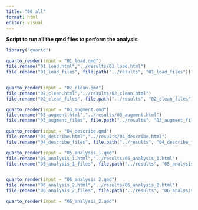 ```yaml
---
title: "00_all"
format: html
editor: visual
---
```


**Script to run all the qmd files to perform the analysis**

```r
library("quarto")
```

```r
quarto_render(input = "01_load.qmd")
file.rename("01_load.html","../results/01_load.html")
file.rename("01_load_files", file.path("../results", "01_load_files"))


quarto_render(input = "02_clean.qmd")
file.rename("02_clean.html","../results/02_clean.html")
file.rename("02_clean_files", file.path("../results", "02_clean_files"))

quarto_render(input = "03_augment.qmd")
file.rename("03_augment.html","../results/03_augment.html")
file.rename("03_augment_files", file.path("../results", "03_augment_files"))

quarto_render(input = "04_describe.qmd")
file.rename("04_describe.html","../results/04_describe.html")
file.rename("04_describe_files", file.path("../results", "04_describe_files"))

quarto_render(input = "05_analysis_1.qmd")
file.rename("05_analysis_1.html","../results/05_analysis_1.html")
file.rename("05_analysis_1_files", file.path("../results", "05_analysis_1_files"))


quarto_render(input = "06_analysis_2.qmd")
file.rename("06_analysis_2.html","../results/06_analysis_2.html")
file.rename("06_analysis_2_files", file.path("../results", "06_analysis_2_files"))


```

```r
quarto_render(input = "06_analysis_2.qmd")
```
